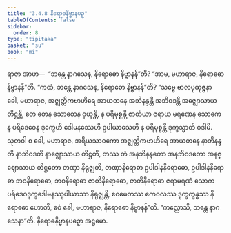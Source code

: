 ```yaml
---
title: "3.4.8 နိရောဓနိဗ္ဗာနပဉှ"
tableOfContents: false
sidebar:
  order: 8
type: "tipitaka"
basket: "su"
book: "mi"
---
```



<DynamicBreadcrumb />

<Division number="70" book="mi" e="ch" v="28">

<Paragraph number="349" book="mi">
ရာဇာ အာဟ—  “ဘန္တေ နာဂသေန, နိရောဓော နိဗ္ဗာနန်”တိ? “အာမ, မဟာရာဇ, နိရောဓော နိဗ္ဗာနန်”တိ. “ကထံ, ဘန္တေ နာဂသေန, နိရောဓော နိဗ္ဗာနန်”တိ? “သဗ္ဗေ ဗာလပုထုဇ္ဇနာ ခေါ, မဟာရာဇ, အဇ္ဈတ္တိကဗာဟိရေ အာယတနေ အဘိနန္ဒန္တိ အဘိဝဒန္တိ အဇ္ဈောသာယ တိဋ္ဌန္တိ, တေ တေန သောတေန ဝုယှန္တိ, န ပရိမုစ္စန္တိ ဇာတိယာ ဇရာယ မရဏေန သောကေန ပရိဒေဝေန ဒုက္ခေဟိ ဒေါမနဿေဟိ ဥပါယာသေဟိ န ပရိမုစ္စန္တိ ဒုက္ခသ္မာတိ ဝဒါမိ. သုတဝါ စ ခေါ, မဟာရာဇ, အရိယသာဝကော အဇ္ဈတ္တိကဗာဟိရေ အာယတနေ နာဘိနန္ဒတိ နာဘိဝဒတိ နာဇ္ဈောသာယ တိဋ္ဌတိ, တဿ တံ အနဘိနန္ဒတော အနဘိဝဒတော အနဇ္ဈောသာယ တိဋ္ဌတော တဏှာ နိရုဇ္ဈတိ, တဏှာနိရောဓာ ဥပါဒါနနိရောဓော, ဥပါဒါနနိရောဓာ ဘဝနိရောဓော, ဘဝနိရောဓာ ဇာတိနိရောဓော, ဇာတိနိရောဓာ ဇရာမရဏံ သောကပရိဒေဝဒုက္ခဒေါမနဿုပါယာသာ နိရုဇ္ဈန္တိ, ဧဝမေတဿ ကေဝလဿ ဒုက္ခက္ခန္ဓဿ နိရောဓော ဟောတိ, ဧဝံ ခေါ, မဟာရာဇ, နိရောဓော နိဗ္ဗာနန်”တိ.
</Paragraph>

<Paragraph number="350" book="mi">
“ကလ္လောသိ, ဘန္တေ နာဂသေနာ”တိ.

</Paragraph>
</Division>

<Paragraph number="351" type="center" book="mi">
နိရောဓနိဗ္ဗာနပဉှော အဋ္ဌမော.
</Paragraph>
